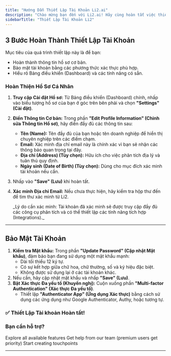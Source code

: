 ```yaml
---
title: "Hướng Dẫn Thiết Lập Tài Khoản Li2.ai"
description: "Chào mừng bạn đến với Li2.ai! Hãy cùng hoàn tất việc thiết lập tài khoản của bạn để sẵn sàng tạo các điểm chạm (Touchpoint) marketing chuyên nghiệp."
sidebarTitle: "Thiết Lập Tài Khoản Li2"
---
```


## 3 Bước Hoàn Thành Thiết Lập Tài Khoản

Mục tiêu của quá trình thiết lập này là để bạn:

- Hoàn thành thông tin hồ sơ cơ bản.
- Bảo mật tài khoản bằng các phương thức xác thực phù hợp.
- Hiểu rõ Bảng điều khiển (Dashboard) và các tính năng có sẵn.

### Hoàn Thiện Hồ Sơ Cá Nhân

1. **Truy cập Cài đặt Hồ sơ:** Từ Bảng điều khiển (Dashboard) chính, nhấp vào biểu tượng hồ sơ của bạn ở góc trên bên phải và chọn **"Settings" (Cài đặt)**.
2. **Điền Thông tin Cơ bản:** Trong phần **"Edit Profile Information" (Chỉnh sửa Thông tin Hồ sơ)**, hãy điền đầy đủ các thông tin sau:
   - **Tên (Name):** Tên đầy đủ của bạn hoặc tên doanh nghiệp để hiển thị chuyên nghiệp trên các điểm chạm.
   - **Email:** Xác minh địa chỉ email này là chính xác vì bạn sẽ nhận các thông báo quan trọng tại đây.
   - **Địa chỉ (Address) (Tùy chọn):** Hữu ích cho việc phân tích địa lý và tuân thủ quy định.
   - **Ngày sinh (Date of Birth) (Tùy chọn):** Dùng cho mục đích xác minh tài khoản nếu cần.
3. Nhấp vào **"Save" (Lưu)** khi hoàn tất.
4. **Xác minh Địa chỉ Email:** Nếu chưa thực hiện, hãy kiểm tra hộp thư đến để tìm thư xác minh từ Li2.

   <Note>
     _Lý do cần xác minh: Tài khoản đã xác minh sẽ được truy cập đầy đủ các công cụ phân tích và có thể thiết lập các tính năng tích hợp (Integrations)._
   </Note>

---

## Bảo Mật Tài Khoản

1. **Kiểm tra Mật khẩu:** Trong phần **"Update Password" (Cập nhật Mật khẩu)**, đảm bảo bạn đang sử dụng một mật khẩu mạnh:
   - Dài tối thiểu 12 ký tự.
   - Có sự kết hợp giữa chữ hoa, chữ thường, số và ký hiệu đặc biệt.
   - Không được sử dụng lại ở các tài khoản khác.
2. Nếu cần, hãy cập nhật mật khẩu và nhấp **"Save" (Lưu)**.
3. **Bật Xác thực Đa yếu tố (Khuyến nghị):** Cuộn xuống phần **"Multi-factor Authentication" (Xác thực Đa yếu tố)**.
   - Thiết lập **"Authenticator App" (Ứng dụng Xác thực)** bằng cách sử dụng các ứng dụng như Google Authenticator, Authy, hoặc tương tự.

### ✅ Thiết Lập Tài khoản Hoàn tất!

### Bạn cần hỗ trợ?

<CardGroup cols={3}>
  <Card title="Documentation" icon="book" href="/features-overview">
    Explore all available features
  </Card>
  <Card title="Priority Support" icon="headset" href="mailto:support@li2.ai">
    Get help from our team (premium users get priority)
  </Card>
  <Card title="Dashboard" icon="gauge" href="https://app.li2.ai">
    Start creating touchpoints
  </Card>
</CardGroup>

---